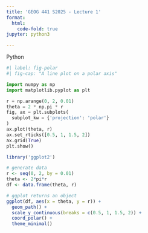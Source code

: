```yaml
---
title: 'GEOG 441 S2025 - Lecture 1'
format:
  html:
    code-fold: true
jupyter: python3

---
```


Python

```python
#| label: fig-polar
#| fig-cap: "A line plot on a polar axis"

import numpy as np
import matplotlib.pyplot as plt

r = np.arange(0, 2, 0.01)
theta = 2 * np.pi * r
fig, ax = plt.subplots(
  subplot_kw = {'projection': 'polar'} 
)
ax.plot(theta, r)
ax.set_rticks([0.5, 1, 1.5, 2])
ax.grid(True)
plt.show()
```



```r
library('ggplot2')

# generate data
r <- seq(0, 2, by = 0.01)
theta <- 2*pi*r
df <- data.frame(theta, r)

# ggplot returns an object
ggplot(df, aes(x = theta, y = r)) +
  geom_path() +
  scale_y_continuous(breaks = c(0.5, 1, 1.5, 2)) +
  coord_polar() +
  theme_minimal()


```